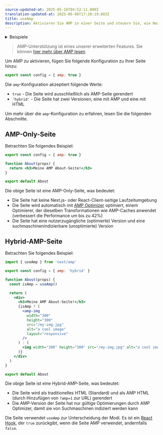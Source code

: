 ```yaml
---
source-updated-at: 2025-05-16T04:52:11.000Z
translation-updated-at: 2025-06-06T17:20:19.883Z
title: useAmp
description: Aktivieren Sie AMP in einer Seite und steuern Sie, wie Next.js AMP zur Seite hinzufügt mit der AMP-Konfiguration.
---
```


<details>
  <summary>Beispiele</summary>

- [AMP](https://github.com/vercel/next.js/tree/canary/examples/amp)

</details>

> AMP-Unterstützung ist eines unserer erweiterten Features. Sie können [hier mehr über AMP lesen](/docs/pages/building-your-application/configuring/amp).

Um AMP zu aktivieren, fügen Sie folgende Konfiguration zu Ihrer Seite hinzu:

```jsx filename="pages/index.js"
export const config = { amp: true }
```

Die `amp`-Konfiguration akzeptiert folgende Werte:

- `true` - Die Seite wird ausschließlich als AMP-Seite gerendert
- `'hybrid'` - Die Seite hat zwei Versionen, eine mit AMP und eine mit HTML

Um mehr über die `amp`-Konfiguration zu erfahren, lesen Sie die folgenden Abschnitte.

## AMP-Only-Seite

Betrachten Sie folgendes Beispiel:

```jsx filename="pages/about.js"
export const config = { amp: true }

function About(props) {
  return <h3>Meine AMP About-Seite!</h3>
}

export default About
```

Die obige Seite ist eine AMP-Only-Seite, was bedeutet:

- Die Seite hat keine Next.js- oder React-Client-seitige Laufzeitumgebung
- Die Seite wird automatisch mit [AMP Optimizer](https://github.com/ampproject/amp-toolbox/tree/master/packages/optimizer) optimiert, einem Optimierer, der dieselben Transformationen wie AMP-Caches anwendet (verbessert die Performance um bis zu 42%)
- Die Seite hat eine nutzerzugängliche (optimierte) Version und eine suchmaschinenindizierbare (unoptimierte) Version

## Hybrid-AMP-Seite

Betrachten Sie folgendes Beispiel:

```jsx filename="pages/about.js"
import { useAmp } from 'next/amp'

export const config = { amp: 'hybrid' }

function About(props) {
  const isAmp = useAmp()

  return (
    <div>
      <h3>Meine AMP About-Seite!</h3>
      {isAmp ? (
        <amp-img
          width="300"
          height="300"
          src="/my-img.jpg"
          alt="a cool image"
          layout="responsive"
        />
      ) : (
        <img width="300" height="300" src="/my-img.jpg" alt="a cool image" />
      )}
    </div>
  )
}

export default About
```

Die obige Seite ist eine Hybrid-AMP-Seite, was bedeutet:

- Die Seite wird als traditionelles HTML (Standard) und als AMP HTML (durch Hinzufügen von `?amp=1` zur URL) gerendert
- Die AMP-Version der Seite hat nur gültige Optimierungen durch AMP Optimizer, damit sie von Suchmaschinen indiziert werden kann

Die Seite verwendet `useAmp` zur Unterscheidung der Modi. Es ist ein [React Hook](https://react.dev/reference/react), der `true` zurückgibt, wenn die Seite AMP verwendet, andernfalls `false`.